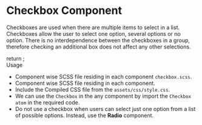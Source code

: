 
<Meta title="Atoms/Checkbox" />

<style>{`
  .subheading {
    font-weight: 700;
    font-size: 24px;
    color: #031c2d;
    letter-spacing: 1.5px;
    line-height: 24px;
    margin-bottom: 12px;
    margin-top: 40px;
  }
  .sbdocs .sbdocs-p,
  .sbdocs .sbdocs-li{
    font-size: 1rem;
  }
`}</style>

# Checkbox Component
Checkboxes are used when there are multiple items to select in a list. Checkboxes allow the user to select one option, several options or no option. There is no interdependence between the checkboxes in a group, therefore checking an additional box does not affect any other selections.

<Story name="Checkbox">
    return <Checkbox></Checkbox>;
</Story>

<div className="subheading">Usage</div>
<ul>
<li>Component wise SCSS file residing in each component <code>checkbox.scss</code>.</li>
<li>Component wise SCSS file residing in each component.</li>
<li>Include the Compiled CSS file from the <code>assets/css/style.css</code>.</li>
<li>We can use the <code>Checkbox</code> in the any component by import the <code>Checkbox atom</code> in the required code.</li>
<li>Do not use a checkbox when users can select just one option from a list of possible options. Instead, use the <b>Radio</b> component.</li>
</ul>

